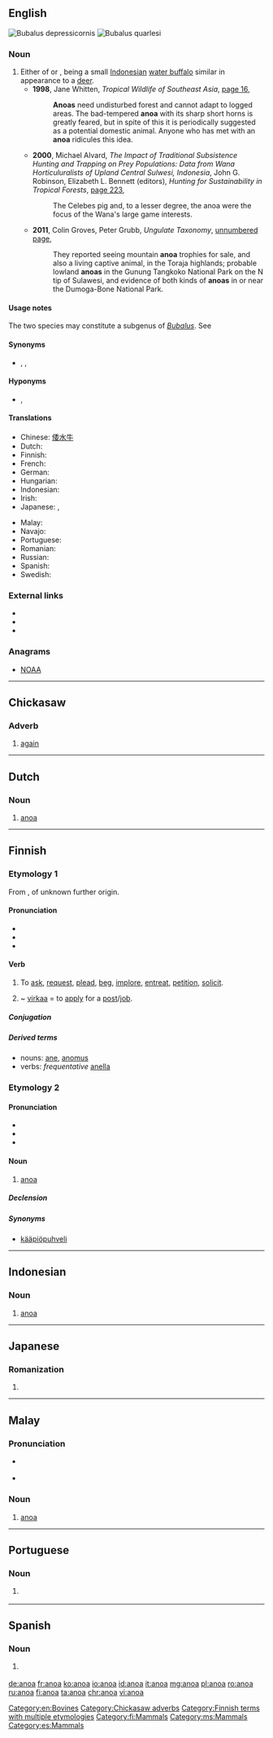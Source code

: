 ==English==
{{wikipedia}}
[[Image:Anoa 3.jpg|right|thumb|''Bubalus depressicornis'']]
[[File:MOUNTAIN INOA, SAN DIEGO ZOO, CALIFORNIA.jpg|right|thumb|''Bubalus quarlesi'']]
===Noun===
{{en-noun}}

# Either of {{taxlink|Bubalus quarlesi|species|noshow=1}} or {{taxlink|Bubalus depressicornis|species|noshow=1}}, being a small [[Indonesian]] [[water buffalo]] similar in appearance to a [[deer]].
#* '''1998''', Jane Whitten, ''Tropical Wildlife of Southeast Asia'', [http://books.google.com.au/books?id=psuWpwZuX_oC&pg=PA16&dq=%22anoa%22%7C%22anoas%22&hl=en&sa=X&ei=NfwOUrTNMOvtiAeLzYDgCg&redir_esc=y#v=onepage&q=%22anoa%22%7C%22anoas%22&f=false page 16],
#*: '''Anoas''' need undisturbed forest and cannot adapt to logged areas. The bad-tempered '''anoa''' with its sharp short horns is greatly feared, but in spite of this it is periodically suggested as a potential domestic animal. Anyone who has met with an '''anoa''' ridicules this idea.
#* '''2000''', Michael Alvard, ''The Impact of Traditional Subsistence Hunting and Trapping on Prey Populations: Data from Wana Horticuluralists of Upland Central Sulwesi, Indonesia'', John G. Robinson, Elizabeth L. Bennett (editors), ''Hunting for Sustainability in Tropical Forests'', [http://books.google.com.au/books?id=ZawmOh3IZ_IC&pg=PA223&dq=%22anoa%22%7C%22anoas%22&hl=en&sa=X&ei=NfwOUrTNMOvtiAeLzYDgCg&redir_esc=y#v=onepage&q=%22anoa%22%7C%22anoas%22&f=false page 223],
#*: The Celebes pig and, to a lesser degree, the anoa were the focus of the Wana's large game interests.
#* '''2011''', Colin Groves, Peter Grubb, ''Ungulate Taxonomy'', [http://books.google.com.au/books?id=XAX0bqw-I2oC&pg=PT168&dq=%22anoa%22%7C%22anoas%22&hl=en&sa=X&ei=NfwOUrTNMOvtiAeLzYDgCg&redir_esc=y#v=onepage&q=%22anoa%22%7C%22anoas%22&f=false unnumbered page],
#*: They reported seeing mountain '''anoa''' trophies for sale, and also a living captive animal, in the Toraja highlands; probable lowland '''anoas''' in the Gunung Tangkoko National Park on the N tip of Sulawesi, and evidence of both kinds of '''anoas''' in or near the Dumoga-Bone National Park.

====Usage notes====
The two species may constitute a subgenus of ''[[Bubalus]]''. See {{pedialite}}

====Synonyms====
* {{sense|small water buffalo}} {{vern|dwarf buffalo}}, {{vern|midget buffalo}}, {{vern|sapiutan}}

====Hyponyms====
* {{sense|small water buffalo}} {{vern|lowland anoa}} {{gloss|''Bubalus depressicornis''}}, {{vern|mountain anoa}} {{gloss|''Bubalus quarlesi''}}

====Translations====
{{trans-top|a small Indonesian water buffalo}}
* Chinese: [[倭水牛]]
* Dutch: {{t|nl|anoa}}
* Finnish: {{t+|fi|anoa}}
* French: {{t+|fr|anoa}}
* German: {{t|de|Anoa}}
* Hungarian: {{t|hu|anoa}}
* Indonesian: {{t+|id|anoa}}
* Irish: {{t|ga|anua|m}}
* Japanese: {{t|ja|アノア|tr=anoa|sc=Jpan}}, {{t|ja|山水牛|tr=やますいぎゅう, yamasuigyū|sc=Jpan}}
{{trans-mid}}
* Malay: {{t|ms|anoa}}
* Navajo: {{t|nv|hodíłchʼil ayáníchilí}}
* Portuguese: {{t|pt|anoa|m|f}}
* Romanian: {{t+|ro|anoa|m}}
* Russian: {{t|ru|ано́а|m}}
* Spanish: {{t|es|anoa|m}}
* Swedish: {{t|sv|anoa|c}}
{{trans-bottom}}

===External links===
* {{pedia|Bubalus}}
* {{specieslite|Bubalus}}
* {{comcatlite|Anoa}}

===Anagrams===
* [[NOAA#English|NOAA]]

[[Category:en:Bovines]]


----

==Chickasaw==

===Adverb===
{{head|cic|adverbs}}

# [[again]]

[[Category:Chickasaw adverbs]]

----

==Dutch==

===Noun===
{{nl-noun|m|-'s|anoaatje}}

# [[#English|anoa]]

{{catlangcode|nl|Bovines}}

----

==Finnish==
{{Finnish index|a|n}}

===Etymology 1===
From {{etyl|fiu-fin-pro|fi}} {{m|fiu-fin-pro|*anodak}}, of unknown further origin.

====Pronunciation====
* {{hyphenation|a|no|a|lang=fi}}
* {{rhymes|ɑnoɑ|lang=fi}}
* {{IPA|lang=fi|/ˈɑnoɑˣ/}}

====Verb====
{{fi-verb}}

# {{context|transitive|lang=fi}} To [[ask]], [[request]], [[plead]], [[beg]], [[implore]], [[entreat]], [[petition]], [[solicit]].
# {{context|transitive|lang=fi}} ~ [[virka]]a = to [[apply]] for a [[post]]/[[job]].

=====Conjugation=====
{{fi-conj-sanoa|an|||o|a}}

=====Derived terms=====
* nouns: [[ane#Finnish|ane]], [[anomus]]
* verbs: ''frequentative'' [[anella]]

===Etymology 2===

====Pronunciation====
* {{hyphenation|a|no|a|lang=fi}}
* {{rhymes|ɑnoɑ|lang=fi}}
* {{IPA|lang=fi|/ˈɑnoɑ/}}

====Noun====
{{fi-noun}}

# [[#English|anoa]]

=====Declension=====
{{fi-decl-korkea|ano|a}}

=====Synonyms=====
* [[kääpiöpuhveli]]

[[Category:Finnish terms with multiple etymologies]]
[[Category:fi:Mammals]]

----

==Indonesian==
{{wikipedia|lang=id}}

===Noun===
{{id-noun}}

# [[#English|anoa]] {{gloss|a small Indonesian water buffalo}}

----

==Japanese==

===Romanization===
{{ja-romaji}}

# {{ja-romanization of|アノア}}

----

==Malay==
{{wikipedia|lang=ms}}

===Pronunciation===
* {{a|Johor-Selangor}} {{IPA|/anoə/|lang=ms}}
* {{a|Riau-Lingga}} {{IPA|/anoa/|lang=ms}}

===Noun===
{{head|ms|noun}}

# [[#English|anoa]] {{gloss|a small Indonesian water buffalo}}

[[Category:ms:Mammals]]

----

==Portuguese==

===Noun===
{{pt-noun|m|g2=f}}

# {{l|en|anoa}} {{gloss|a small Indonesian water buffalo}}

----

==Spanish==

===Noun===
{{es-noun|m|s}}

# {{l|en|anoa}} {{gloss|a small Indonesian water buffalo}}

[[Category:es:Mammals]]

[[de:anoa]]
[[fr:anoa]]
[[ko:anoa]]
[[io:anoa]]
[[id:anoa]]
[[it:anoa]]
[[mg:anoa]]
[[pl:anoa]]
[[ro:anoa]]
[[ru:anoa]]
[[fi:anoa]]
[[ta:anoa]]
[[chr:anoa]]
[[vi:anoa]]